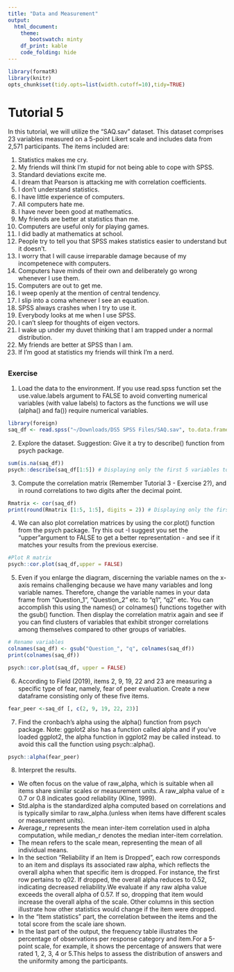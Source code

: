 ```yaml
---
title: "Data and Measurement"
output:
  html_document:
    theme: 
       bootswatch: minty
    df_print: kable
    code_folding: hide 
---
```


```r
library(formatR)
library(knitr)
opts_chunk$set(tidy.opts=list(width.cutoff=10),tidy=TRUE)

```


# Tutorial 5

In this tutorial, we will utilize the "SAQ.sav" dataset. This dataset comprises 23 variables measured on a 5-point Likert scale and includes data from 2,571 participants. The items included are:

1. Statistics makes me cry.
2. My friends will think I’m stupid for not being able to cope with SPSS.
3. Standard deviations excite me.
4. I dream that Pearson is attacking me with correlation coefficients.
5. I don’t understand statistics.
6. I have little experience of computers.
7. All computers hate me.
8. I have never been good at mathematics.
9. My friends are better at statistics than me.
10. Computers are useful only for playing games.
11. I did badly at mathematics at school.
12. People try to tell you that SPSS makes statistics easier to understand but it doesn’t.
13. I worry that I will cause irreparable damage because of my incompetenece with computers.
14. Computers have minds of their own and deliberately go wrong whenever I use them.
15. Computers are out to get me.
16. I weep openly at the mention of central tendency.
17. I slip into a coma whenever I see an equation.
18. SPSS always crashes when I try to use it.
19. Everybody looks at me when I use SPSS.
20. I can’t sleep for thoughts of eigen vectors.
21. I wake up under my duvet thinking that I am trapped under a normal distribution.
22. My friends are better at SPSS than I am.
23. If I’m good at statistics my friends will think I’m a nerd.


##  {.tabset .tabset-fade .tabset-pills}
### Exercise  

1. Load the data to the environment. If you use read.spss function set the use.value.labels argument to FALSE to avoid converting numerical variables (with value labels) to factors as the functions we will use (alpha() and fa()) require numerical variables.
```r
library(foreign)
saq_df <- read.spss("~/Downloads/DS5 SPSS Files/SAQ.sav", to.data.frame = TRUE, use.value.labels = FALSE)
```

2. Explore the dataset. Suggestion: Give it a try to describe() function from psych package.
```r
sum(is.na(saq_df))
psych::describe(saq_df[1:5]) # Displaying only the first 5 variables to avoid overwhelming the document with excessive information.
```

3. Compute the correlation matrix (Remember Tutorial 3 - Exercise 2?), and in round correlations to two digits after the decimal point. 
```r
Rmatrix <- cor(saq_df)
print(round(Rmatrix [1:5, 1:5], digits = 2)) # Displaying only the first 5 rows and columns to avoid overwhelming the document with excessive information. 
```

4. We can also plot correlation matrices by using the cor.plot() function from the psych package. Try this out -I suggest you set the "upper"argument to FALSE to get a better representation - and see if it matches your results from the previous exercise.
```r
#Plot R matrix
psych::cor.plot(saq_df,upper = FALSE)
```

5. Even if you enlarge the diagram, discerning the variable names on the x-axis remains challenging because we have many variables and long variable names. Therefore, change the variable names in your data frame from "Question_1", "Question_2" etc. to "q1", "q2" etc. You can accomplish this using the names() or colnames() functions together with the gsub() function. Then display the correlation matrix again and see if you can find clusters of variables that exhibit stronger correlations among themselves compared to other groups of variables.

```r
# Rename variables
colnames(saq_df) <- gsub("Question_", "q", colnames(saq_df))
print(colnames(saq_df))

psych::cor.plot(saq_df, upper = FALSE)
```

6. According to Field (2019), items 2, 9, 19, 22 and 23 are measuring a specific type of fear, namely, fear of peer evaluation. Create a new dataframe consisting only of these five items. 

```r
fear_peer <-saq_df [, c(2, 9, 19, 22, 23)]
```


7. Find the cronbach's alpha using the alpha() function from psych package. Note: ggplot2 also has a function called alpha and if you’ve loaded ggplot2, the alpha function in ggplot2 may be called instead. to avoid this call the function using psych::alpha().
```r
psych::alpha(fear_peer)
```

8. Interpret the results.

- We often focus on the value of raw_alpha, which is suitable when all items share similar scales or measurement units. A raw_alpha value of ≥ 0.7 or 0.8 indicates good reliability (Kline, 1999).
- Std.alpha is the standardized alpha computed based on correlations and is typically similar to raw_alpha.(unless when items have different scales or measurement units).
- Average_r represents the mean inter-item correlation used in alpha computation, while median_r denotes the median inter-item correlation.
- The mean refers to the scale mean, representing the mean of all individual means.
- In the section "Reliability if an Item is Dropped", each row corresponds to an item and displays its associated raw alpha, which reflects the overall alpha when that specific item is dropped. For instance, the first row pertains to q02. If dropped, the overall alpha reduces to 0.52, indicating decreased reliability.We evaluate if any raw alpha value exceeds the overall alpha of 0.57. If so, dropping that item would increase the overall alpha of the scale. Other columns in this section illustrate how other statistics would change if the item were dropped.
- In the "Item statistics" part, the correlation between the items and the total score from the scale iare shown.
- In the last part of the output, the frequency table illustrates the percentage of observations per response category and item.For a 5-point scale, for example, it shows the percentage of answers that were rated 1, 2, 3, 4 or 5.This helps to assess the distribution of answers and the uniformity among the participants.
